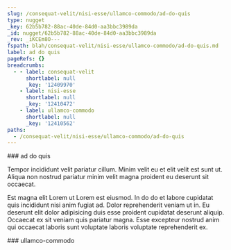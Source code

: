 ```yaml
---
slug: /consequat-velit/nisi-esse/ullamco-commodo/ad-do-quis
type: nugget
_key: 62b5b782-88ac-40de-84d0-aa3bbc3989da
_id: nugget/62b5b782-88ac-40de-84d0-aa3bbc3989da
_rev: _iKCEm8O---
fspath: blah/consequat-velit/nisi-esse/ullamco-commodo/ad-do-quis.md
label: ad do quis
pageRefs: {}
breadcrumbs:
  - - label: consequat-velit
      shortlabel: null
      _key: '12409970'
    - label: nisi-esse
      shortlabel: null
      _key: '12410472'
    - label: ullamco-commodo
      shortlabel: null
      _key: '12410562'
paths:
  - /consequat-velit/nisi-esse/ullamco-commodo/ad-do-quis
---
```


<NuggetArea>
<Nugget slug="/consequat-velit/nisi-esse/ullamco-commodo/ad-do-quis" type="nugget" _key="62b5b782-88ac-40de-84d0-aa3bbc3989da" _id="nugget/62b5b782-88ac-40de-84d0-aa3bbc3989da" _rev="_iKCEm8O---" fspath="blah/consequat-velit/nisi-esse/ullamco-commodo/ad-do-quis.md" label="ad do quis" paths="/consequat-velit/nisi-esse/ullamco-commodo/ad-do-quis">
<NuggetBody>
### ad do quis

Tempor incididunt velit pariatur cillum. Minim velit eu et elit velit est sunt ut. Aliqua non nostrud pariatur minim velit magna proident eu deserunt sit occaecat.

Est magna elit Lorem ut Lorem est eiusmod. In do do et labore cupidatat quis incididunt nisi anim fugiat ad. Dolor reprehenderit veniam ut in. Eu deserunt elit dolor adipisicing duis esse proident cupidatat deserunt aliquip. Occaecat ex sit veniam quis pariatur magna. Esse excepteur nostrud anim qui occaecat laboris sunt voluptate laboris voluptate reprehenderit ex.

</NuggetBody>
<Breadcrumbs>
<Crumbs>
<Crumb _key="12409970" label="consequat-velit" /><Crumb _key="12410472" label="nisi-esse" /><Crumb _key="12410562" label="ullamco-commodo" />
</Crumbs>
</Breadcrumbs>
</Nugget>

<NuggetsInbound>
</NuggetsInbound>
<NuggetsOutbound>
</NuggetsOutbound>
</NuggetArea>
<PassagesInbound>
<Passage direction="inbound" type="passage" _key="12410562" _id="passage/12410562" _rev="_iKCEm8K--B" label="ullamco-commodo" passage="ullamco-commodo" fspath="blah/consequat-velit/nisi-esse/ullamco-commodo" paths="/consequat-velit/nisi-esse/ullamco-commodo" slug="/consequat-velit/nisi-esse/ullamco-commodo">
<NuggetBody>
### ullamco-commodo

</NuggetBody>
<Breadcrumbs>
<Crumbs>
<Crumb _key="12409970" label="consequat-velit" /><Crumb _key="12410472" label="nisi-esse" />
</Crumbs>
</Breadcrumbs>
</Passage>

</PassagesInbound>
<PassagesOutbound>
</PassagesOutbound>